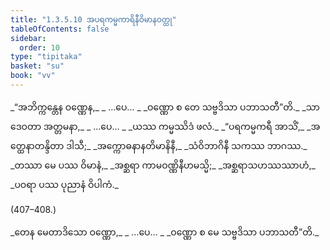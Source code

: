 ```yaml
---
title: "1.3.5.10 အပရကမ္မကာရိနီဝိမာနဝတ္ထု"
tableOfContents: false
sidebar:
  order: 10
type: "tipitaka"
basket: "su"
book: "vv"
---
```



<DynamicBreadcrumb />

<Division number="401–403" book="vv" e="ch" v="19" p="44">

<Paragraph number="414" type="verses" book="vv">
_“အဘိက္ကန္တေန ဝဏ္ဏေန,_  
_ …ပေ… _  
_ဝဏ္ဏော စ တေ သဗ္ဗဒိသာ ပဘာသတီ”တိ._  

</Paragraph>

</Division>
<Division number="404" book="vv" e="ch" v="19" p="44">

<Paragraph number="415" type="verses" book="vv">
_သာ ဒေဝတာ အတ္တမနာ,_  
_ …ပေ… _  
_ယဿ ကမ္မဿိဒံ ဖလံ._  

</Paragraph>

</Division>
<Division number="405" book="vv" e="ch" v="19" p="44">

<Paragraph number="416" type="verses" book="vv">
_“ပရကမ္မကရီ အာသိံ,_  
_အတ္ထေနာတန္ဒိတာ ဒါသီ;_  
_အက္ကောဓနာနတိမာနိနီ,_  
_သံဝိဘာဂိနီ သကဿ ဘာဂဿ._  

</Paragraph>

</Division>
<Division number="406" book="vv" e="ch" v="19" p="44">

<Paragraph number="417" type="verses" book="vv">
_တဿာ မေ ပဿ ဝိမာနံ,_  
_အစ္ဆရာ ကာမဝဏ္ဏိနီဟမသ္မိ;_  
_အစ္ဆရာသဟဿဿာဟံ,_  
_ပဝရာ ပဿ ပုညာနံ ဝိပါကံ._  


(407–408.)
</Paragraph>

<Paragraph number="418" type="verses" book="vv">
_တေန မေတာဒိသော ဝဏ္ဏော,_  
_ …ပေ… _  
_ဝဏ္ဏော စ မေ သဗ္ဗဒိသာ ပဘာသတီ”တိ._
</Paragraph>
</Division>